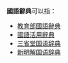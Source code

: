 '''國語辭典'''可以指：
*[[教育部國語辭典|教育部國語辭典]]
*[[國語活用辭典|國語活用辭典]]
*[[三省堂国语辞典|三省堂国语辞典]]
*[[新明解国语辞典|新明解国语辞典]]

{{Disambiguation|cat=四字亞洲相關消歧義}}